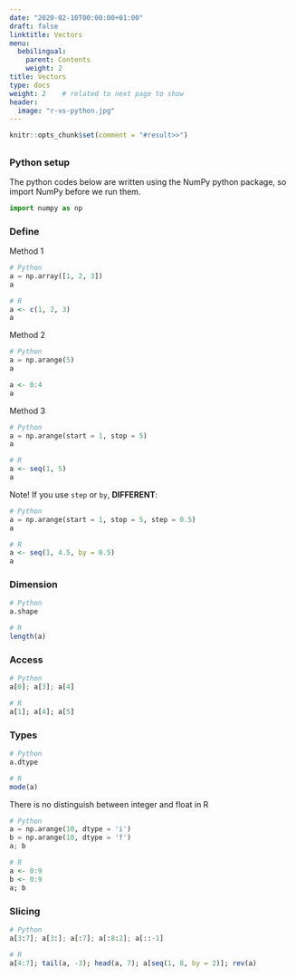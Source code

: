 ```yaml
---
date: "2020-02-10T00:00:00+01:00"
draft: false
linktitle: Vectors
menu:
  bebilingual:
    parent: Contents
    weight: 2
title: Vectors
type: docs
weight: 2    # related to next page to show
header:
  image: "r-vs-python.jpg"
---
```


```r
knitr::opts_chunk$set(comment = "#result>>")
```

## 

### Python setup

The python codes below are written using the NumPy python package, so import NumPy before we run them.

```python
import numpy as np
```

### Define

Method 1

```python
# Python
a = np.array([1, 2, 3])
a
```

```r
# R
a <- c(1, 2, 3)
a
```

Method 2

```python
# Python
a = np.arange(5)
a
```

```r
a <- 0:4
a
```

Method 3

```python
# Python
a = np.arange(start = 1, stop = 5)
a
```

```r
# R
a <- seq(1, 5)
a
```

Note! If you use `step` or `by`, **DIFFERENT**:

```python
# Python
a = np.arange(start = 1, stop = 5, step = 0.5)
a
```

```r
# R
a <- seq(1, 4.5, by = 0.5)
a
```

### Dimension

```python
# Python
a.shape
```

```r
# R
length(a)
```

### Access

```python
# Python
a[0]; a[3]; a[4]
```

```r
# R
a[1]; a[4]; a[5]
```

### Types

```python
# Python
a.dtype
```

```r
# R
mode(a)
```

There is no distinguish between integer and float in R

```python
# Python
a = np.arange(10, dtype = 'i')
b = np.arange(10, dtype = 'f')
a; b
```

```r
# R
a <- 0:9
b <- 0:9
a; b
```

### Slicing

```python
# Python
a[3:7]; a[3:]; a[:7]; a[:8:2]; a[::-1]
```

```r
# R
a[4:7]; tail(a, -3); head(a, 7); a[seq(1, 8, by = 2)]; rev(a)
```

